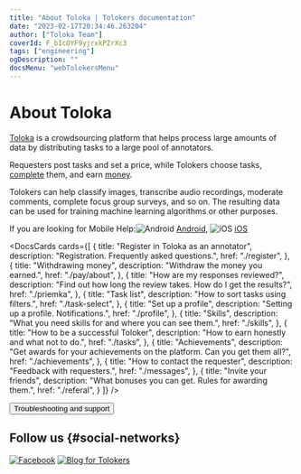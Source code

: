```yaml
---
title: "About Toloka | Tolokers documentation"
date: "2023-02-17T20:34:46.263204"
author: ["Toloka Team"]
coverId: F_bIcOYF9yjrxkPZrXc3
tags: ["engineering"]
ogDescription: ""
docsMenu: "webTolokersMenu"
---
```


# About Toloka

[Toloka](http://toloka.yandex.com/) is a crowdsourcing platform that helps process large amounts of data by distributing tasks to a large pool of annotators.

Requesters post tasks and set a price, while Tolokers choose tasks, [complete](./tasks) them, and earn [money](./priemka#pay).

Tolokers can help classify images, transcribe audio recordings, moderate comments, complete focus group surveys, and so on. The resulting data can be used for training machine learning algorithms or other purposes.

If you are looking for Mobile Help:<img src="https://yastatic.net/s3/doc-binary/freeze/ru/toloka-common/74b7231516e694ca7e0845a2acc01437096837d8.png" alt="Android" /> [Android](../android/), <img src="https://yastatic.net/s3/doc-binary/freeze/ru/toloka-common/954d1a32b3f72b26c733dfd826934e932860f599.png" alt="iOS" /> [iOS](../ios/)

<DocsCards cards={[
{
  title: "Register in Toloka as an annotator",
  description: "Registration. Frequently asked questions.",
  href: "./register",
},
{
  title: "Withdrawing money",
  description: "Withdraw the money you earned.",
  href: "./pay/about",
},
{
  title: "How are my responses reviewed?",
  description: "Find out how long the review takes. How do I get the results?",
  href: "./priemka",
},
{
  title: "Task list",
  description: "How to sort tasks using filters.",
  href: "./task-select",
},
{
  title: "Set up a profile",
  description: "Setting up a profile. Notifications.",
  href: "./profile",
},
{
  title: "Skills",
  description: "What you need skills for and where you can see them.",
  href: "./skills",
},
{
  title: "How to be a successful Toloker",
  description: "How to earn honestly and what not to do.",
  href: "./tasks",
},
{
  title: "Achievements",
  description: "Get awards for your achievements on the platform. Can you get them all?",
  href: "./achievements",
},
{
  title: "How to contact the requester",
  description: "Feedback with requesters.",
  href: "./messages",
},
{
  title: "Invite your friends",
  description: "What bonuses you can get. Rules for awarding them.",
  href: "./referal",
}
]} />

<Button themeColor="light" view="default" size="l" type="link" url="./troubleshooting/troubleshooting#not_working_properly">Troubleshooting and support</Button>

## Follow us {#social-networks}

[![Facebook](https://tlkfrontprod.azureedge.net/portal-production/static/uploaded/images/1677847621789/1677847621789_original_svg.svg)](https://www.facebook.com/tolokaworldwide) [![Blog for Tolokers](https://tlkfrontprod.azureedge.net/portal-production/static/uploaded/images/1679996179204/1679996179204_original_svg.svg)](https://join.toloka.ai/blog/)